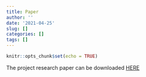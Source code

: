 ```yaml
---
title: Paper
author: ''
date: '2021-04-25'
slug: []
categories: []
tags: []
---
```


```r
knitr::opts_chunk$set(echo = TRUE)
```

The project research paper can be downloaded [HERE](https://isss608stock.netlify.app/SSA-Research-Paper.pdf)
